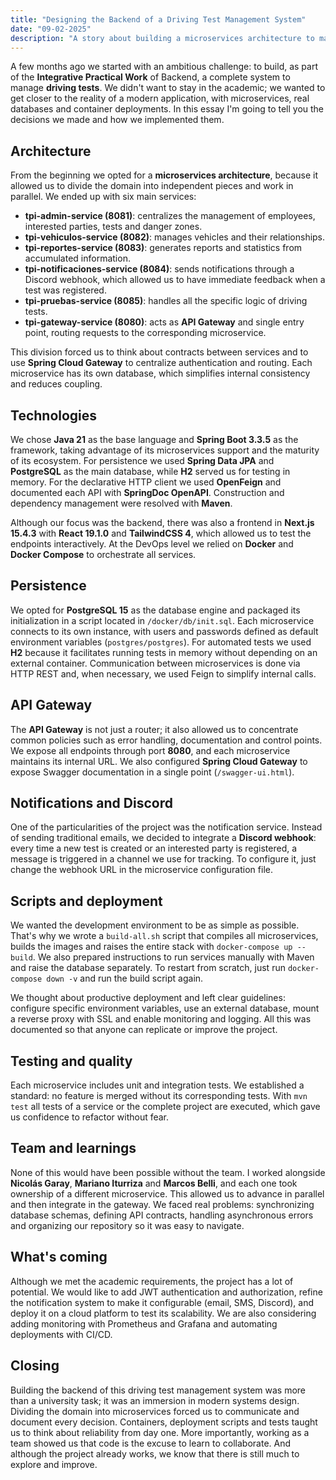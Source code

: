 ```yaml
---
title: "Designing the Backend of a Driving Test Management System"
date: "09-02-2025"
description: "A story about building a microservices architecture to manage driving tests, from design decisions to teamwork."
---
```


A few months ago we started with an ambitious challenge: to build, as part of the **Integrative Practical Work** of Backend, a complete system to manage **driving tests**. We didn't want to stay in the academic; we wanted to get closer to the reality of a modern application, with microservices, real databases and container deployments. In this essay I'm going to tell you the decisions we made and how we implemented them.

## Architecture

From the beginning we opted for a **microservices architecture**, because it allowed us to divide the domain into independent pieces and work in parallel. We ended up with six main services:

- **tpi-admin-service (8081)**: centralizes the management of employees, interested parties, tests and danger zones.
- **tpi-vehiculos-service (8082)**: manages vehicles and their relationships.
- **tpi-reportes-service (8083)**: generates reports and statistics from accumulated information.
- **tpi-notificaciones-service (8084)**: sends notifications through a Discord webhook, which allowed us to have immediate feedback when a test was registered.
- **tpi-pruebas-service (8085)**: handles all the specific logic of driving tests.
- **tpi-gateway-service (8080)**: acts as **API Gateway** and single entry point, routing requests to the corresponding microservice.

This division forced us to think about contracts between services and to use **Spring Cloud Gateway** to centralize authentication and routing. Each microservice has its own database, which simplifies internal consistency and reduces coupling.


<EssayImage
  src="Captura de pantalla 2025-09-07 185845.png"
  alt="Microservices system architecture"
  bleed
/>

## Technologies

We chose **Java 21** as the base language and **Spring Boot 3.3.5** as the framework, taking advantage of its microservices support and the maturity of its ecosystem. For persistence we used **Spring Data JPA** and **PostgreSQL** as the main database, while **H2** served us for testing in memory. For the declarative HTTP client we used **OpenFeign** and documented each API with **SpringDoc OpenAPI**. Construction and dependency management were resolved with **Maven**.

Although our focus was the backend, there was also a frontend in **Next.js 15.4.3** with **React 19.1.0** and **TailwindCSS 4**, which allowed us to test the endpoints interactively. At the DevOps level we relied on **Docker** and **Docker Compose** to orchestrate all services.

## Persistence

We opted for **PostgreSQL 15** as the database engine and packaged its initialization in a script located in `/docker/db/init.sql`. Each microservice connects to its own instance, with users and passwords defined as default environment variables (`postgres/postgres`). For automated tests we used **H2** because it facilitates running tests in memory without depending on an external container. Communication between microservices is done via HTTP REST and, when necessary, we used Feign to simplify internal calls.

## API Gateway

The **API Gateway** is not just a router; it also allowed us to concentrate common policies such as error handling, documentation and control points. We expose all endpoints through port **8080**, and each microservice maintains its internal URL. We also configured **Spring Cloud Gateway** to expose Swagger documentation in a single point (`/swagger-ui.html`).

## Notifications and Discord

One of the particularities of the project was the notification service. Instead of sending traditional emails, we decided to integrate a **Discord webhook**: every time a new test is created or an interested party is registered, a message is triggered in a channel we use for tracking. To configure it, just change the webhook URL in the microservice configuration file.

## Scripts and deployment

We wanted the development environment to be as simple as possible. That's why we wrote a `build-all.sh` script that compiles all microservices, builds the images and raises the entire stack with `docker-compose up --build`. We also prepared instructions to run services manually with Maven and raise the database separately. To restart from scratch, just run `docker-compose down -v` and run the build script again.

We thought about productive deployment and left clear guidelines: configure specific environment variables, use an external database, mount a reverse proxy with SSL and enable monitoring and logging. All this was documented so that anyone can replicate or improve the project.

<EssayImage
  src="Captura de pantalla 2025-09-07 192111.png"
  alt="TPI system development and deployment process"
  bleed
/>

## Testing and quality

Each microservice includes unit and integration tests. We established a standard: no feature is merged without its corresponding tests. With `mvn test` all tests of a service or the complete project are executed, which gave us confidence to refactor without fear.

<div className="flex gap-4 mb-6">
  <EssayImage
    src="Captura de pantalla 2025-09-07 194705.png"
    alt="TPI system unit tests"
    className="flex-1"
  />
  <EssayImage
    src="Captura de pantalla 2025-09-07 194731.png"
    alt="TPI system reports and statistics"
    className="flex-1"
  />
</div>

## Team and learnings

None of this would have been possible without the team. I worked alongside **Nicolás Garay**, **Mariano Iturriza** and **Marcos Belli**, and each one took ownership of a different microservice. This allowed us to advance in parallel and then integrate in the gateway. We faced real problems: synchronizing database schemas, defining API contracts, handling asynchronous errors and organizing our repository so it was easy to navigate.

## What's coming

Although we met the academic requirements, the project has a lot of potential. We would like to add JWT authentication and authorization, refine the notification system to make it configurable (email, SMS, Discord), and deploy it on a cloud platform to test its scalability. We are also considering adding monitoring with Prometheus and Grafana and automating deployments with CI/CD.

## Closing

Building the backend of this driving test management system was more than a university task; it was an immersion in modern systems design. Dividing the domain into microservices forced us to communicate and document every decision. Containers, deployment scripts and tests taught us to think about reliability from day one. More importantly, working as a team showed us that code is the excuse to learn to collaborate. And although the project already works, we know that there is still much to explore and improve.
